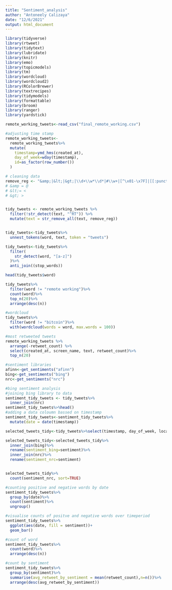 ```yaml
---
title: "Sentiment_analysis"
author: "Antoneely Calizaya"
date: "12/6/2021"
output: html_document
---
```


```r
library(tidyverse)
library(rtweet)
library(tidytext)
library(lubridate)
library(knitr)
library(emo)
library(topicmodels)
library(tm)
library(wordcloud)
library(wordcloud2)
library(RColorBrewer)
library(textrecipes)
library(tidymodels)
library(formattable)
library(broom)
library(ranger)
library(yardstick)
```

```r
remote_working_tweets<-read_csv("final_remote_working.csv")

```

```r
#adjusting time stamp
remote_working_tweets<-
  remote_working_tweets%>%
  mutate(
    timestamp=ymd_hms(created_at),
    day_of_week=wday(timestamp),
    id=as_factor(row_number())
  )
```

```r
# cleaning data
remove_reg <- "&amp;|&lt;|&gt;|\\d+\\w*\\d*|#\\w+|[^\x01-\x7F]|[[:punct:]]|https\\S*"
# &amp = @
# &lt;= <
# &gt; >


tidy_tweets <- remote_working_tweets %>% 
  filter(!str_detect(text, "^RT")) %>%
  mutate(text = str_remove_all(text, remove_reg)) 


tidy_tweets<-tidy_tweets%>%
  unnest_tokens(word, text, token = "tweets") 

tidy_tweets<-tidy_tweets%>%
  filter(
    str_detect(word, "[a-z]")
  )%>%
  anti_join((stop_words))

head(tidy_tweets$word)

```

```r
tidy_tweets%>%
  filter(word != "remote working")%>%
  count(word)%>%
  top_n(20)%>%
  arrange(desc(n))
```
```r
#wordcloud
tidy_tweets%>%
  filter(word != "bitcoin")%>%
  with(wordcloud(words = word, max.words = 100))
```


```r
#most retweeted tweets
remote_working_tweets %>% 
  arrange(-retweet_count) %>%
  select(created_at, screen_name, text, retweet_count)%>%
  top_n(20)
```

```r
#sentiment libraries
afinn<-get_sentiments("afinn")
bing<-get_sentiments("bing")
nrc<-get_sentiments("nrc")
```
```r
#bing sentiment analysis
#joining bing library to data
sentiment_tidy_tweets <- tidy_tweets%>%
  inner_join(nrc)
sentiment_tidy_tweets%>%head()
#adding a data coloumn bassed on timestamp
sentiment_tidy_tweets<-sentiment_tidy_tweets%>%
  mutate(date = date(timestamp))
```

```r
selected_tweets_tidy<-tidy_tweets%>%select(timestamp, day_of_week, location, word, user_id)

selected_tweets_tidy<-selected_tweets_tidy%>%
  inner_join(bing)%>%
  rename(sentiment_bing=sentiment)%>%
  inner_join(nrc)%>%
  rename(sentiment_nrc=sentiment)


selected_tweets_tidy%>%
  count(sentiment_nrc, sort=TRUE)


```

```r
#counting positive and negative words by date
sentiment_tidy_tweets%>%
  group_by(date)%>%
  count(sentiment)%>%
  ungroup()
```
```r
#visualise counts of positve and negative words over timeperiod
sentiment_tidy_tweets%>%
  ggplot(aes(date, fill = sentiment))+
  geom_bar()
```
```r
#count of word
sentiment_tidy_tweets%>%
  count(word)%>%
  arrange(desc(n))

#count by sentiment
sentiment_tidy_tweets%>%
  group_by(sentiment)%>%
  summarise(avg_retweet_by_sentiment = mean(retweet_count),n=n())%>%
  arrange(desc(avg_retweet_by_sentiment))
```
